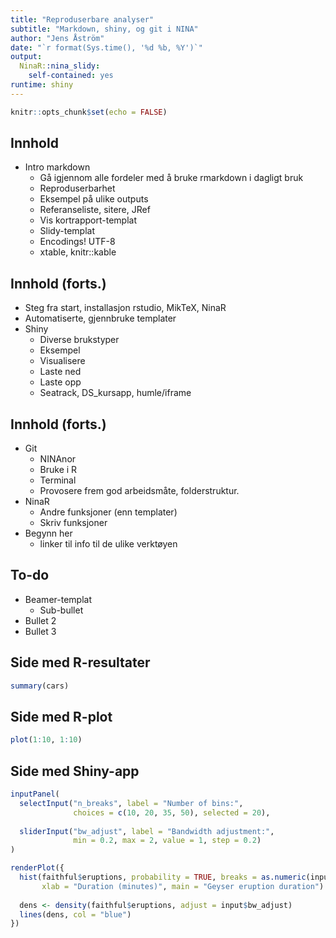 ```yaml
---
title: "Reproduserbare analyser"
subtitle: "Markdown, shiny, og git i NINA"
author: "Jens Åström"
date: "`r format(Sys.time(), '%d %b, %Y')`"
output: 
  NinaR::nina_slidy:
    self-contained: yes
runtime: shiny
---
```


```r
knitr::opts_chunk$set(echo = FALSE)
```
## Innhold

- Intro markdown
    + Gå igjennom alle fordeler med å bruke rmarkdown i dagligt bruk
    + Reproduserbarhet
    + Eksempel på ulike outputs
    + Referanseliste, sitere, JRef
    + Vis kortrapport-templat
    + Slidy-templat
    + Encodings! UTF-8
    + xtable, knitr::kable
    
## Innhold (forts.)

- Steg fra start, installasjon rstudio, MikTeX, NinaR
- Automatiserte, gjennbruke templater
- Shiny
    + Diverse brukstyper
    + Eksempel
    + Visualisere
    + Laste ned
    + Laste opp
    + Seatrack, DS_kursapp, humle/iframe

## Innhold (forts.)

- Git
    + NINAnor
    + Bruke i R
    + Terminal
    + Provosere frem god arbeidsmåte, folderstruktur.
- NinaR
    + Andre funksjoner (enn templater)
    + Skriv funksjoner
- Begynn her
    + linker til info til de ulike verktøyen
    


## To-do

- Beamer-templat
    + Sub-bullet
- Bullet 2
- Bullet 3

## Side med R-resultater

```r
summary(cars)
```

## Side med R-plot

```r
plot(1:10, 1:10)
```

## Side med Shiny-app

```r
inputPanel(
  selectInput("n_breaks", label = "Number of bins:",
              choices = c(10, 20, 35, 50), selected = 20),
  
  sliderInput("bw_adjust", label = "Bandwidth adjustment:",
              min = 0.2, max = 2, value = 1, step = 0.2)
)

renderPlot({
  hist(faithful$eruptions, probability = TRUE, breaks = as.numeric(input$n_breaks),
       xlab = "Duration (minutes)", main = "Geyser eruption duration")
  
  dens <- density(faithful$eruptions, adjust = input$bw_adjust)
  lines(dens, col = "blue")
})
```

